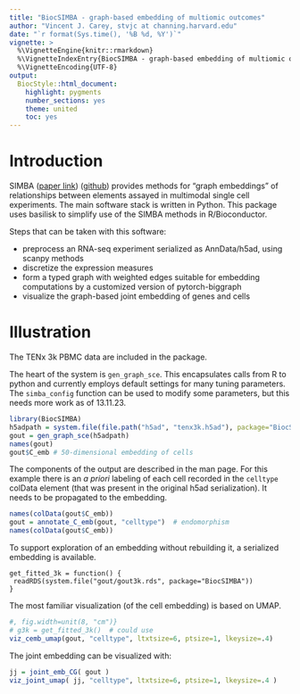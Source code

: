 ```yaml
---
title: "BiocSIMBA - graph-based embedding of multiomic outcomes"
author: "Vincent J. Carey, stvjc at channing.harvard.edu"
date: "`r format(Sys.time(), '%B %d, %Y')`"
vignette: >
  %\VignetteEngine{knitr::rmarkdown}
  %\VignetteIndexEntry{BiocSIMBA - graph-based embedding of multiomic outcomes}
  %\VignetteEncoding{UTF-8}
output:
  BiocStyle::html_document:
    highlight: pygments
    number_sections: yes
    theme: united
    toc: yes
---
```


# Introduction

SIMBA ([paper link](https://www.nature.com/articles/s41592-023-01899-8)) ([github](https://github.com/pinellolab/simba)) provides methods for "graph embeddings" of relationships between
elements assayed in multimodal single cell experiments.  The main
software stack is written in Python.  This package uses basilisk
to simplify use of the SIMBA methods in R/Bioconductor.

Steps that can be taken with this software:

- preprocess an RNA-seq experiment serialized as AnnData/h5ad, using
scanpy methods
- discretize the expression measures
- form a typed graph with weighted edges suitable for embedding computations
by a customized version of pytorch-biggraph
- visualize the graph-based joint embedding of genes and cells

# Illustration

The TENx 3k PBMC data are included in the package.

The heart of the system is `gen_graph_sce`.  This encapsulates
calls from R to python and currently employs default settings
for many tuning parameters.  The `simba_config` function
can be used to modify some parameters, but this needs more work as of 13.11.23.

```r
library(BiocSIMBA)
h5adpath = system.file(file.path("h5ad", "tenx3k.h5ad"), package="BiocSIMBA")
gout = gen_graph_sce(h5adpath)
names(gout)
gout$C_emb # 50-dimensional embedding of cells
```

The components of the output are described in the man page.  For this
example there is an _a priori_ labeling of each cell recorded in the
`celltype` colData element (that was present in the original h5ad
serialization).  It needs to be propagated to the embedding.

```r
names(colData(gout$C_emb))
gout = annotate_C_emb(gout, "celltype")  # endomorphism
names(colData(gout$C_emb))
```

To support exploration of an embedding without rebuilding it,
a serialized embedding is available.
```
get_fitted_3k = function() {
 readRDS(system.file("gout/gout3k.rds", package="BiocSIMBA"))
}
```

The most familiar visualization (of the cell
embedding) is based on UMAP.

```r
#, fig.width=unit(8, "cm")}
# g3k = get_fitted_3k()  # could use
viz_cemb_umap(gout, "celltype", ltxtsize=6, ptsize=1, lkeysize=.4)
```

The joint embedding can be visualized with:

```r
jj = joint_emb_CG( gout )
viz_joint_umap( jj, "celltype", ltxtsize=6, ptsize=1, lkeysize=.4 )
```
